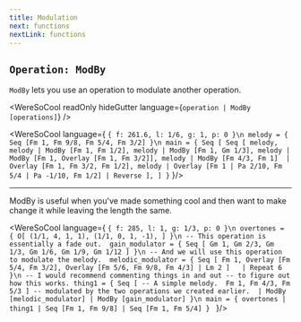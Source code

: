 ```yaml
---
title: Modulation
next: functions
nextLink: functions
---
```


## `Operation: ModBy` 
`ModBy` lets you use an operation to modulate another operation. 

<WereSoCool
  readOnly
  hideGutter
  language={`operation | ModBy [operations]`}
/>

<WereSoCool language={
`{ f: 261.6, l: 1/6, g: 1, p: 0 }\n
melody = {
  Seq [Fm 1, Fm 9/8, Fm 5/4, Fm 3/2]
}\n
main = {
  Seq [
    Seq [
      melody,
      melody
      | ModBy [Fm 1, Fm 1/2],
      melody
      | ModBy [Fm 1, Gm 1/3],
      melody
      | ModBy [Fm 1, Overlay [Fm 1, Fm 3/2]],
      melody
      | ModBy [Fm 4/3, Fm 1] 
      | Overlay [Fm 1, Fm 3/2, Fm 1/2],
      melody
      | Overlay [Fm 1 | Pa 2/10, Fm 5/4 | Pa -1/10, Fm 1/2]
      | Reverse
    ],
  ]
}`
}/>

---

ModBy is useful when you've made something cool
and then want to make change it while leaving the length
the same.

<WereSoCool language={
`{ f: 285, l: 1, g: 1/3, p: 0 }\n
overtones = {
  O[
    (1/1, 4, 1, 1),
    (1/1, 0, 1, -1),
  ]
}\n
-- This operation is essentially a fade out. 
gain_modulator = {
  Seq [
    Gm 1, Gm 2/3, Gm 1/3, Gm 1/6, Gm 1/9, Gm 1/12
  ]
}\n
-- And we will use this operation to modulate the melody. 
melodic_modulator = {
  Seq [
    Fm 1,
    Overlay [Fm 5/4, Fm 3/2],
    Overlay [Fm 5/6, Fm 9/8, Fm 4/3] | Lm 2
  ]  
  | Repeat 6
}\n
-- I would recommend commenting things in and out
-- to figure out how this works.
thing1 = {
  Seq [
    -- A simple melody. 
    Fm 1, Fm 4/3, Fm 5/3
  ]
  -- modulated by the two operations we created earlier. 
  | ModBy [melodic_modulator]
  | ModBy [gain_modulator]
}\n
main = {
  overtones
  | thing1
  | Seq [Fm 1, Fm 9/8]
  | Seq [Fm 1, Fm 5/4]
}
`
}/>

